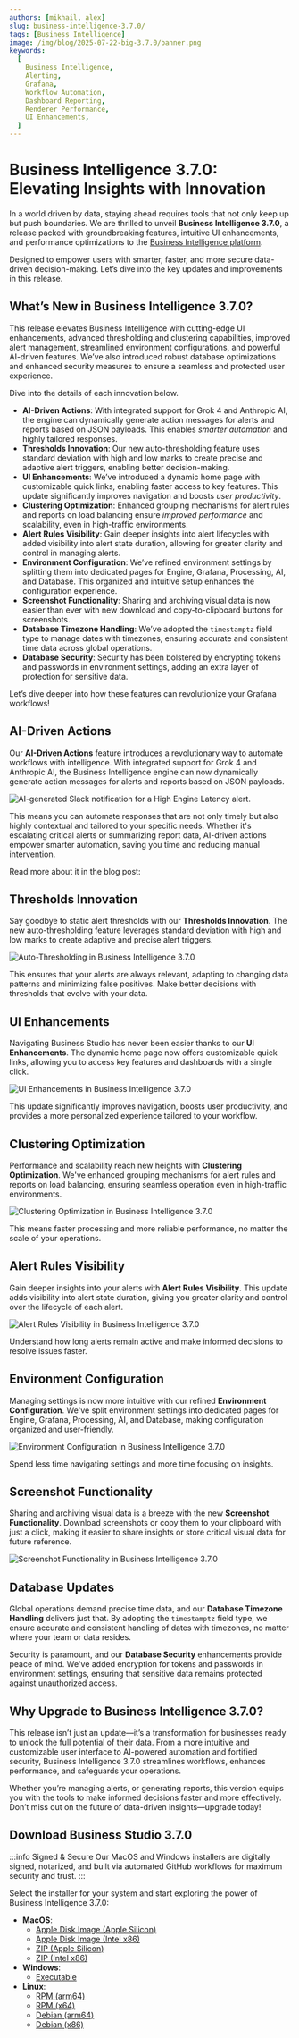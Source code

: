 ```yaml
---
authors: [mikhail, alex]
slug: business-intelligence-3.7.0/
tags: [Business Intelligence]
image: /img/blog/2025-07-22-big-3.7.0/banner.png
keywords:
  [
    Business Intelligence,
    Alerting,
    Grafana,
    Workflow Automation,
    Dashboard Reporting,
    Renderer Performance,
    UI Enhancements,
  ]
---
```



# Business Intelligence 3.7.0: Elevating Insights with Innovation

In a world driven by data, staying ahead requires tools that not only keep up but push boundaries. We are thrilled to unveil **Business Intelligence 3.7.0**, a release packed with groundbreaking features, intuitive UI enhancements, and performance optimizations to the [Business Intelligence platform](/big/).

Designed to empower users with smarter, faster, and more secure data-driven decision-making. Let’s dive into the key updates and improvements in this release.

## What’s New in Business Intelligence 3.7.0?

This release elevates Business Intelligence with cutting-edge UI enhancements, advanced thresholding and clustering capabilities, improved alert management, streamlined environment configurations, and powerful AI-driven features. We’ve also introduced robust database optimizations and enhanced security measures to ensure a seamless and protected user experience.

Dive into the details of each innovation below.

- **AI-Driven Actions**: With integrated support for Grok 4 and Anthropic AI, the engine can dynamically generate action messages for alerts and reports based on JSON payloads. This enables _smarter automation_ and highly tailored responses.
- **Thresholds Innovation**: Our new auto-thresholding feature uses standard deviation with high and low marks to create precise and adaptive alert triggers, enabling better decision-making.
- **UI Enhancements**: We’ve introduced a dynamic home page with customizable quick links, enabling faster access to key features. This update significantly improves navigation and boosts _user productivity_.
- **Clustering Optimization**: Enhanced grouping mechanisms for alert rules and reports on load balancing ensure _improved performance_ and scalability, even in high-traffic environments.
- **Alert Rules Visibility**: Gain deeper insights into alert lifecycles with added visibility into alert state duration, allowing for greater clarity and control in managing alerts.
- **Environment Configuration**: We’ve refined environment settings by splitting them into dedicated pages for Engine, Grafana, Processing, AI, and Database. This organized and intuitive setup enhances the configuration experience.
- **Screenshot Functionality**: Sharing and archiving visual data is now easier than ever with new download and copy-to-clipboard buttons for screenshots.
- **Database Timezone Handling**: We’ve adopted the `timestamptz` field type to manage dates with timezones, ensuring accurate and consistent time data across global operations.
- **Database Security**: Security has been bolstered by encrypting tokens and passwords in environment settings, adding an extra layer of protection for sensitive data.

Let’s dive deeper into how these features can revolutionize your Grafana workflows!

## AI-Driven Actions

Our **AI-Driven Actions** feature introduces a revolutionary way to automate workflows with intelligence. With integrated support for Grok 4 and Anthropic AI, the Business Intelligence engine can now dynamically generate action messages for alerts and reports based on JSON payloads.

<Image
  title="AI-generated Slack notification for a High Engine Latency alert."
  src="/img/blog/2025-07-14-ai-observability/slack-notification.png"
/>

This means you can automate responses that are not only timely but also highly contextual and tailored to your specific needs. Whether it's escalating critical alerts or summarizing report data, AI-driven actions empower smarter automation, saving you time and reducing manual intervention.

Read more about it in the blog post:

<BlogPost id="ai-observability-20250714" />

## Thresholds Innovation

Say goodbye to static alert thresholds with our **Thresholds Innovation**. The new auto-thresholding feature leverages standard deviation with high and low marks to create adaptive and precise alert triggers.

<Image
  src="/img/blog/2025-07-22-big-3.7.0/thresholds.png"
  alt="Auto-Thresholding in Business Intelligence 3.7.0"
  title="Discover adaptive alert rules with our innovative auto-thresholding feature."
/>

This ensures that your alerts are always relevant, adapting to changing data patterns and minimizing false positives. Make better decisions with thresholds that evolve with your data.

## UI Enhancements

Navigating Business Studio has never been easier thanks to our **UI Enhancements**. The dynamic home page now offers customizable quick links, allowing you to access key features and dashboards with a single click.

<Image
  src="/img/blog/2025-07-22-big-3.7.0/home.png"
  alt="UI Enhancements in Business Intelligence 3.7.0"
  title="Experience faster navigation with a dynamic home page and customizable quick links."
/>

This update significantly improves navigation, boosts user productivity, and provides a more personalized experience tailored to your workflow.

## Clustering Optimization

Performance and scalability reach new heights with **Clustering Optimization**. We've enhanced grouping mechanisms for alert rules and reports on load balancing, ensuring seamless operation even in high-traffic environments.

<Image
  src="/img/blog/2025-07-22-big-3.7.0/clustering.gif"
  alt="Clustering Optimization in Business Intelligence 3.7.0"
  title="Optimized alert and report grouping for superior performance and scalability."
/>

This means faster processing and more reliable performance, no matter the scale of your operations.

## Alert Rules Visibility

Gain deeper insights into your alerts with **Alert Rules Visibility**. This update adds visibility into alert state duration, giving you greater clarity and control over the lifecycle of each alert.

<Image
  src="/img/blog/2025-07-22-big-3.7.0/state-duration.png"
  alt="Alert Rules Visibility in Business Intelligence 3.7.0"
  title="Track alert lifecycles with enhanced visibility into state duration."
/>

Understand how long alerts remain active and make informed decisions to resolve issues faster.

## Environment Configuration

Managing settings is now more intuitive with our refined **Environment Configuration**. We've split environment settings into dedicated pages for Engine, Grafana, Processing, AI, and Database, making configuration organized and user-friendly.

<Image
  src="/img/blog/2025-07-22-big-3.7.0/processing.gif"
  alt="Environment Configuration in Business Intelligence 3.7.0"
  title="Streamlined settings with dedicated pages for each configuration category."
/>

Spend less time navigating settings and more time focusing on insights.

## Screenshot Functionality

Sharing and archiving visual data is a breeze with the new **Screenshot Functionality**. Download screenshots or copy them to your clipboard with just a click, making it easier to share insights or store critical visual data for future reference.

<Image
  src="/img/blog/2025-07-22-big-3.7.0/screenshot-download.gif"
  alt="Screenshot Functionality in Business Intelligence 3.7.0"
  title="Effortlessly download or copy screenshots to share and archive visual data."
/>

## Database Updates

Global operations demand precise time data, and our **Database Timezone Handling** delivers just that. By adopting the `timestamptz` field type, we ensure accurate and consistent handling of dates with timezones, no matter where your team or data resides.

Security is paramount, and our **Database Security** enhancements provide peace of mind. We've added encryption for tokens and passwords in environment settings, ensuring that sensitive data remains protected against unauthorized access.

## Why Upgrade to Business Intelligence 3.7.0?

This release isn’t just an update—it’s a transformation for businesses ready to unlock the full potential of their data. From a more intuitive and customizable user interface to AI-powered automation and fortified security, Business Intelligence 3.7.0 streamlines workflows, enhances performance, and safeguards your operations.

Whether you’re managing alerts, or generating reports, this version equips you with the tools to make informed decisions faster and more effectively. Don’t miss out on the future of data-driven insights—upgrade today!

## Download Business Studio 3.7.0

:::info Signed & Secure
Our MacOS and Windows installers are digitally signed, notarized, and built via automated GitHub workflows for maximum security and trust.
:::

Select the installer for your system and start exploring the power of Business Intelligence 3.7.0:

- **MacOS**:
  - [Apple Disk Image (Apple Silicon)](https://github.com/VolkovLabs/business-intelligence/releases/download/v3.7.0/Business.Studio-3.7.0-arm64.dmg)
  - [Apple Disk Image (Intel x86)](https://github.com/VolkovLabs/business-intelligence/releases/download/v3.7.0/Business.Studio-3.7.0-x64.dmg)
  - [ZIP (Apple Silicon)](https://github.com/VolkovLabs/business-intelligence/releases/download/v3.7.0/Business.Studio-darwin-arm64-3.7.0.zip)
  - [ZIP (Intel x86)](https://github.com/VolkovLabs/business-intelligence/releases/download/v3.7.0/Business.Studio-darwin-x64-3.7.0.zip)
- **Windows**:
  - [Executable](https://github.com/VolkovLabs/business-intelligence/releases/download/v3.7.0/Business.Studio-3.7.0.Setup.exe)
- **Linux**:
  - [RPM (arm64)](https://github.com/VolkovLabs/business-intelligence/releases/download/v3.7.0/business-studio-3.7.0-1.arm64.rpm)
  - [RPM (x64)](https://github.com/VolkovLabs/business-intelligence/releases/download/v3.7.0/business-studio-3.7.0-1.x86_64.rpm)
  - [Debian (arm64)](https://github.com/VolkovLabs/business-intelligence/releases/download/v3.7.0/business-studio_3.7.0_arm64.deb)
  - [Debian (x86)](https://github.com/VolkovLabs/business-intelligence/releases/download/v3.7.0/business-studio_3.7.0_amd64.deb)

<GettingStarted />

<Feedback />
